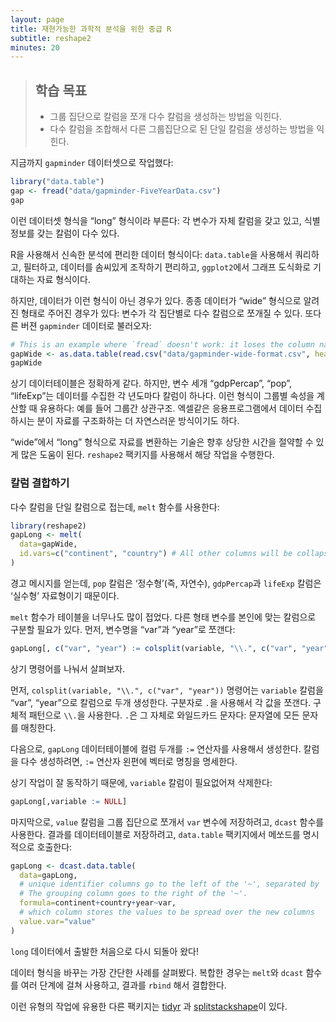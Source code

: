 ```yaml
---
layout: page
title: 재현가능한 과학적 분석을 위한 중급 R 
subtitle: reshape2
minutes: 20
---
```



> ## 학습 목표 {.objectives}
>
> * 그룹 집단으로 칼럼을 쪼개 다수 칼럼을 생성하는 방법을 익힌다.
> * 다수 칼럼을 조합해서 다른 그룹집단으로 된 단일 칼럼을 생성하는 방법을 익힌다.
>

지금까지 `gapminder` 데이터셋으로 작업했다:

```r
library("data.table")
gap <- fread("data/gapminder-FiveYearData.csv")
gap
```

이런 데이터셋 형식을 "long" 형식이라 부른다:
각 변수가 자체 칼럼을 갖고 있고, 식별 정보를 갖는 칼럼이 다수 있다.

R을 사용해서 신속한 분석에 편리한 데이터 형식이다: `data.table`을 사용해서
쿼리하고, 필터하고, 데이터를 솜씨있게 조작하기 편리하고, 
`ggplot2`에서 그래프 도식화로 기대하는 자료 형식이다.

하지만, 데이터가 이런 형식이 아닌 경우가 있다.
종종 데이터가 "wide" 형식으로 알려진 형태로 주어진 경우가 있다:
변수가 각 집단별로 다수 칼럼으로 쪼개질 수 있다. 또다른 버젼 `gapminder` 데이터로
불러오자:

```r
# This is an example where `fread` doesn't work: it loses the column names!
gapWide <- as.data.table(read.csv("data/gapminder-wide-format.csv", header=TRUE))
gapWide
```

상기 데이터테이블은 정확하게 같다. 하지만, 변수 세개 "gdpPercap", "pop", "lifeExp"는
데이터를 수집한 각 년도마다 칼럼이 하나다.
이런 형식이 그룹별 속성을 계산할 때 유용하다: 예를 들어 그룹간 상관구조.
엑셀같은 응용프로그램에서 데이터 수집하시는 분이 자료를 구조화하는 더 자연스러운 방식이기도 하다.

"wide"에서 "long" 형식으로 자료를 변환하는 기술은 향후 상당한 시간을 절약할 수 있게 많은 도움이 된다.
`reshape2` 팩키지를 사용해서 해당 작업을 수행한다.

### 칼럼 결합하기

다수 칼럼을 단일 칼럼으로 접는데, `melt` 함수를 사용한다:

```r
library(reshape2)
gapLong <- melt(
  data=gapWide,
  id.vars=c("continent", "country") # All other columns will be collapsed into one
)
```

경고 메시지를 얻는데, `pop` 칼럼은 '정수형'(즉, 자연수), `gdpPercap`과 `lifeExp` 칼럼은 
'실수형' 자료형이기 때문이다.

`melt` 함수가 테이블을 너무나도 많이 접었다.
다른 형태 변수를 본인에 맞는 칼럼으로 구분할 필요가 있다.
먼저, 변수명을 "var"과 "year"로 쪼갠다:

```r
gapLong[, c("var", "year") := colsplit(variable, "\\.", c("var", "year"))]
```

상기 명령어를 나눠서 살펴보자.

먼저, `colsplit(variable, "\\.", c("var", "year"))` 명령어는
`variable` 칼럼을 "var", "year"으로 칼럼으로 두개 생성한다.
구분자로 `.`을 사용해서 각 값을 쪼갠다.
구체적 패턴으로 `\\.`을 사용한다. `.`은 그 자체로 와일드카드 문자다: 문자열에 모든 문자를 매칭한다.

다음으로, `gapLong` 데이터테이블에 컬럼 두개를 `:=` 연산자를 사용해서 생성한다.
칼럼을 다수 생성하려면, `:=` 연산자 왼편에 벡터로 명칭을 명세한다.

상기 작업이 잘 동작하기 때문에, `variable` 칼럼이 필요없어져 삭제한다:

```r
gapLong[,variable := NULL]
```

마지막으로, `value` 칼럼을 그룹 집단으로 쪼개서 `var` 변수에 저장하려고,
`dcast` 함수를 사용한다.
결과를 데이터테이블로 저장하려고, `data.table` 팩키지에서 메쏘드를 명시적으로 호출한다:

```r
gapLong <- dcast.data.table(
  data=gapLong,  
  # unique identifier columns go to the left of the '~', separated by '+' signs.
  # The grouping column goes to the right of the '~'.
  formula=continent+country+year~var,
  # which column stores the values to be spread over the new columns
  value.var="value" 
)
```

`long` 데이터에서 출발한 처음으로 다시 되돌아 왔다!

데이터 형식을 바꾸는 가장 간단한 사례를 살펴봤다.
복합한 경우는 `melt`와 `dcast` 함수를 여러 단계에 걸쳐 사용하고, 결과를 `rbind` 해서 결합한다.

이런 유형의 작업에 유용한 다른 팩키지는 [tidyr](http://cran.r-project.org/web/packages/tidyr/index.html)
과 [splitstackshape](http://cran.r-project.org/web/packages/splitstackshape/index.html)이
있다.
